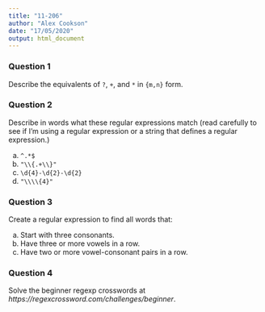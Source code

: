 ```yaml
---
title: "11-206"
author: "Alex Cookson"
date: "17/05/2020"
output: html_document
---
```


### Question 1

Describe the equivalents of `?`, `+`, and `*` in `{m,n}` form.


### Question 2

Describe in words what these regular expressions match (read carefully to see if I'm using a regular expression or a string that defines a regular expression.)

a. `^.*$`
b. `"\\{.+\\}"`
c. `\d{4}-\d{2}-\d{2}`
d. `"\\\\{4}"`


### Question 3

Create a regular expression to find all words that:

a. Start with three consonants.
b. Have three or more vowels in a row.
c. Have two or more vowel-consonant pairs in a row.


### Question 4

Solve the beginner regexp crosswords at *https://regexcrossword.com/challenges/beginner*.
